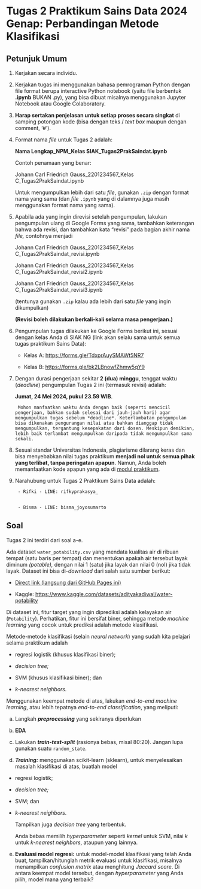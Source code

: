 ﻿# Tugas 2 Praktikum Sains Data 2024 Genap: Perbandingan Metode Klasifikasi


## Petunjuk Umum


1. Kerjakan secara individu.


2. Kerjakan tugas ini menggunakan bahasa pemrograman Python dengan file format berupa interactive Python notebook (yaitu file berbentuk **.ipynb** BUKAN .py), yang bisa dibuat misalnya menggunakan Jupyter Notebook atau Google Colaboratory.


3. **Harap sertakan penjelasan untuk setiap proses secara singkat** di samping potongan kode (bisa dengan teks / *text box* maupun dengan comment, ‘#').


4. Format nama *file* untuk Tugas 2 adalah:


    **Nama Lengkap_NPM_Kelas SIAK_Tugas2PrakSaindat.ipynb**


    Contoh penamaan yang benar:


    Johann Carl Friedrich Gauss_2201234567_Kelas C_Tugas2PrakSaindat.ipynb


    Untuk mengumpulkan lebih dari satu *file*, gunakan `.zip` dengan format nama yang sama (dan *file* `.ipynb` yang di dalamnya juga masih menggunakan format nama yang sama).


5. Apabila ada yang ingin direvisi setelah pengumpulan, lakukan pengumpulan ulang di Google Forms yang sama, tambahkan keterangan bahwa ada revisi, dan tambahkan kata “revisi” pada bagian akhir nama *file,* contohnya menjadi


    Johann Carl Friedrich Gauss_2201234567_Kelas C_Tugas2PrakSaindat_revisi.ipynb


    Johann Carl Friedrich Gauss_2201234567_Kelas C_Tugas2PrakSaindat_revisi2.ipynb


    Johann Carl Friedrich Gauss_2201234567_Kelas C_Tugas2PrakSaindat_revisi3.ipynb


    (tentunya gunakan `.zip` kalau ada lebih dari satu *file* yang ingin dikumpulkan)


    **(Revisi boleh dilakukan berkali-kali selama masa pengerjaan.)**


5. Pengumpulan tugas dilakukan ke Google Forms berikut ini, sesuai dengan kelas Anda di SIAK NG (link akan selalu sama untuk semua tugas praktikum Sains Data):


    - Kelas A: <https://forms.gle/TdxprAuySMAWt5NR7>


    - Kelas B: <https://forms.gle/bk2LBnowfZhmw5qY9>


6. Dengan durasi pengerjaan sekitar **2 (dua) minggu**, tenggat waktu (*deadline*) pengumpulan Tugas 2 ini (termasuk revisi) adalah:


    **Jumat, 24 Mei 2024, pukul 23.59 WIB**.


        Mohon manfaatkan waktu Anda dengan baik (seperti mencicil pengerjaan, bahkan sudah selesai dari jauh-jauh hari) agar mengumpulkan tugas sebelum *deadline*. Keterlambatan pengumpulan bisa dikenakan pengurangan nilai atau bahkan dianggap tidak mengumpulkan, tergantung kesepakatan dari dosen. Meskipun demikian, lebih baik terlambat mengumpulkan daripada tidak mengumpulkan sama sekali.


7. Sesuai standar Universitas Indonesia, plagiarisme dilarang keras dan bisa menyebabkan nilai tugas praktikum **menjadi nol untuk semua pihak yang terlibat, tanpa peringatan apapun**. Namun, Anda boleh memanfaatkan kode apapun yang ada di [modul praktikum](./saindat2024genap.qmd).


8. Narahubung untuk Tugas 2 Praktikum Sains Data adalah:


        - Rifki - LINE: rifkyprakasya_


        - Bisma - LINE: bisma_joyosumarto


## Soal


Tugas 2 ini terdiri dari soal a-e.


Ada dataset `water_potability.csv` yang mendata kualitas air di ribuan tempat (satu baris per tempat) dan menentukan apakah air tersebut layak diminum *(potable),* dengan nilai 1 (satu) jika layak dan nilai 0 (nol) jika tidak layak. Dataset ini bisa di-*download* dari salah satu sumber berikut:


- [Direct link (langsung dari GitHub Pages ini)](./water_potability.csv)


- Kaggle: <https://www.kaggle.com/datasets/adityakadiwal/water-potability>


Di dataset ini, fitur target yang ingin diprediksi adalah kelayakan air (`Potability`). Perhatikan, fitur ini bersifat biner, sehingga metode *machine learning* yang cocok untuk prediksi adalah metode klasifikasi.


Metode-metode klasifikasi (selain *neural network*) yang sudah kita pelajari selama praktikum adalah


- regresi logistik (khusus klasifikasi biner);


- *decision tree;*


- SVM (khusus klasifikasi biner); dan


- *k-nearest neighbors.*


Menggunakan keempat metode di atas, lakukan *end-to-end machine learning*, atau lebih tepatnya *end-to-end classification*, yang meliputi:


a. Langkah ***preprocessing*** yang sekiranya diperlukan


b. **EDA**


c. Lakukan ***train-test-split*** (rasionya bebas, misal 80:20). Jangan lupa gunakan suatu `random_state`.


d. ***Training:*** menggunakan scikit-learn (sklearn), untuk menyelesaikan masalah klasifikasi di atas, buatlah model


- regresi logistik;


- *decision tree;*


- SVM; dan


- *k-nearest neighbors.*


    Tampilkan juga *decision tree* yang terbentuk.


    Anda bebas memilih *hyperparameter* seperti *kernel* untuk SVM, nilai $k$ untuk *k-nearest neighbors*, ataupun yang lainnya.


e. **Evaluasi model regresi:** untuk model-model klasifikasi yang telah Anda buat, tampilkan/hitunglah metrik evaluasi untuk klasifikasi, misalnya menampilkan *confusion matrix* atau menghitung *Jaccard score*. Di antara keempat model tersebut, dengan *hyperparameter* yang Anda pilih, model mana yang terbaik?